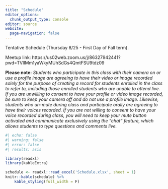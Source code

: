 ```yaml
---
title: "Schedule"
editor_options: 
  chunk_output_type: console
editor: source
website:
  page-navigation: false
---
```


Tentative Schedule (Thursday 8/25 - First Day of Fall term).

Meetup link: https://us02web.zoom.us/j/86327942441?pwd=TVlIMm1yaWkyMUhSdGs4QmtFSU9tdz09

**Please note:** *Students who participate in this class with their camera on or use a profile image are agreeing to have their video or image recorded solely for the purpose of creating a record for students enrolled in the class to refer to, including those enrolled students who are unable to attend live.  If you are unwilling to consent to have your profile or video image recorded, be sure to keep your camera off and do not use a profile image. Likewise, students who un-mute during class and participate orally are agreeing to have their voices recorded.  If you are not willing to consent to have your voice recorded during class, you will need to keep your mute button activated and communicate exclusively using the "chat" feature, which allows students to type questions and comments live.*


```r
#| echo: false
#| warning: false
#| error: false
#| results: asis

library(readxl)
library(kableExtra)

schedule <- readxl::read_excel('Schedule.xlsx', sheet = 1)
knitr::kable(schedule) %>%
	kable_styling(full_width = F)
```
